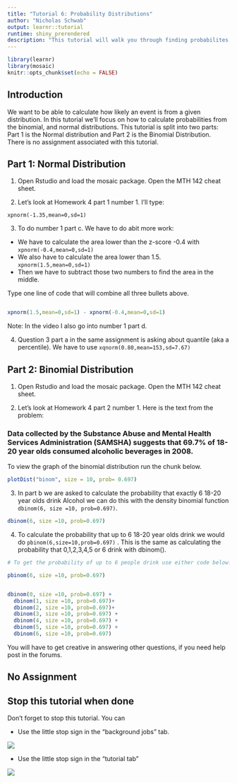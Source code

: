 ```yaml
---
title: "Tutorial 6: Probability Distributions"
author: "Nicholas Schwab"
output: learnr::tutorial
runtime: shiny_prerendered
description: "This tutorial will walk you through finding probabilites with the normal and binomila distributions"
---
```


```r
library(learnr)
library(mosaic)
knitr::opts_chunk$set(echo = FALSE)
```

## Introduction

We want to be able to calculate how likely an event is from a given distribution. In this tutorial we'll focus on how to calculate probabilities from the binomial, and normal distributions. This tutorial is split into two parts: Part 1 is the Normal distribution and Part 2 is the Binomial Distribution. There is no assignment associated with this tutorial.

## Part 1: Normal Distribution

1.  Open Rstudio and load the mosaic package. Open the MTH 142 cheat sheet.

2.  Let's look at Homework 4 part 1 number 1. I'll type:

`xpnorm(-1.35,mean=0,sd=1)`

3.  To do number 1 part c. We have to do abit more work:

-   We have to calculate the area lower than the z-score -0.4 with `xpnorm(-0.4,mean=0,sd=1)`
-   We also have to calculate the area lower than 1.5. `xpnorm(1.5,mean=0,sd=1)`
-   Then we have to subtract those two numbers to find the area in the middle.

Type one line of code that will combine all three bullets above.

```r

```

```r
xpnorm(1.5,mean=0,sd=1) - xpnorm(-0.4,mean=0,sd=1) 
```

Note: In the video I also go into number 1 part d.

4.  Question 3 part a in the same assignment is asking about quantile (aka a percentile). We have to use `xqnorm(0.80,mean=153,sd=7.67)`

## Part 2: Binomial Distribution

1.  Open Rstudio and load the mosaic package. Open the MTH 142 cheat sheet.

2.  Let's look at Homework 4 part 2 number 1. Here is the text from the problem:

### Data collected by the Substance Abuse and Mental Health Services Administration (SAMSHA) suggests that 69.7% of 18-20 year olds consumed alcoholic beverages in 2008.

To view the graph of the binomial distribution run the chunk below.

```r
plotDist("binom", size = 10, prob= 0.697)

```

3.  In part b we are asked to calculate the probability that exactly 6 18-20 year olds drink Alcohol we can do this with the density binomial function `dbinom(6, size =10, prob=0.697)`.

```r
dbinom(6, size =10, prob=0.697)

```

4.  To calculate the probability that up to 6 18-20 year olds drink we would do `pbinom(6,size=10,prob=0.697)` . This is the same as calculating the probability that 0,1,2,3,4,5 or 6 drink with dbinom().

```r
# To get the probability of up to 6 people drink use either code below. 

pbinom(6, size =10, prob=0.697)


dbinom(0, size =10, prob=0.697) + 
  dbinom(1, size =10, prob=0.697)+ 
  dbinom(2, size =10, prob=0.697)+ 
  dbinom(3, size =10, prob=0.697) + 
  dbinom(4, size =10, prob=0.697) +
  dbinom(5, size =10, prob=0.697) + 
  dbinom(6, size =10, prob=0.697)
```

You will have to get creative in answering other questions, if you need help post in the forums.

## No Assignment

## Stop this tutorial when done

Don't forget to stop this tutorial. You can

-   Use the little stop sign in the "background jobs" tab.

![](images/background_jobs_stopsign.png)

-   Use the little stop sign in the "tutorial tab"

![](images/tutorial_stop_sign.png)

